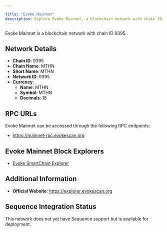 ```yaml
---

title: "Evoke Mainnet"
description: Explore Evoke Mainnet, a blockchain network with chain ID 9395. Learn about its native currency, MTHN, and how to interact with the network.
---
```




Evoke Mainnet is a blockchain network with chain ID 9395.

## Network Details

- **Chain ID**: 9395
- **Chain Name**: MTHN
- **Short Name**: MTHN
- **Network ID**: 9395
- **Currency**: 
  - **Name**: MTHN
  - **Symbol**: MTHN
  - **Decimals**: 18

## RPC URLs

Evoke Mainnet can be accessed through the following RPC endpoints:

- https://mainnet-rpc.evokescan.org

## Evoke Mainnet Block Explorers

- [Evoke SmartChain Explorer](https://explorer.evokescan.org)

## Additional Information

- **Official Website**: https://explorer.evokescan.org

## Sequence Integration Status

This network does not yet have Sequence support but is available for deployment.
